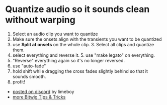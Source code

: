 # Quantize audio so it sounds clean without warping 

  1. Select an audio clip you want to quantize
  2. Make sure the onsets align with the transients you want to be quantized
  3. use **Split at onsets** on the whole clip. 3. Select all clips and quantize them.
  4. select everything and reverse it. 5. use "make legato" on everything.
  6. "Reverse" everything again so it's no longer reversed.
  7. use "auto-fade"
  8. hold shift while dragging the cross fades slightly behind so that it sounds smooth.
  9. profit!


  <Player
    playsInline
    src="https://cdn.discordapp.com/attachments/649293987848519691/652216601420234778/2019-12-05_16-52-34.webm"
  />


* [posted on discord](https://discordapp.com/channels/121395249003233280/649293987848519691/652216602225410078) by limeboy
* [more Bitwig Tips & Tricks](/wiki/tips-tricks)
